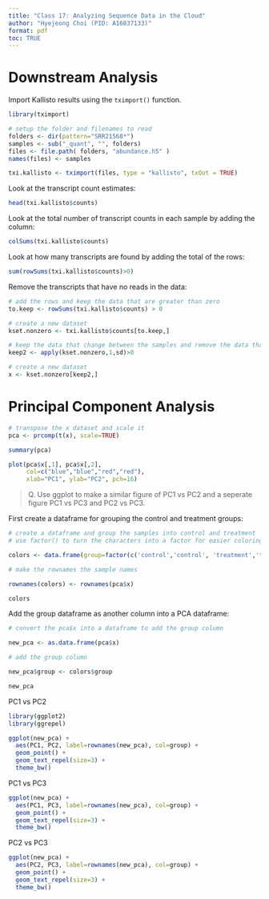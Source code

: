 ```yaml
---
title: "Class 17: Analyzing Sequence Data in the Cloud"
author: "Hyejeong Choi (PID: A16837133)"
format: pdf
toc: TRUE
---
```


# Downstream Analysis

Import Kallisto results using the `tximport()` function.

```r
library(tximport)

# setup the folder and filenames to read
folders <- dir(pattern="SRR21568*")
samples <- sub("_quant", "", folders)
files <- file.path( folders, "abundance.h5" )
names(files) <- samples

txi.kallisto <- tximport(files, type = "kallisto", txOut = TRUE)
```
Look at the transcript count estimates:

```r
head(txi.kallisto$counts)
```

Look at the total number of transcript counts in each sample by adding the column:

```r
colSums(txi.kallisto$counts)
```

Look at how many transcripts are found by adding the total of the rows:

```r
sum(rowSums(txi.kallisto$counts)>0)
```

Remove the transcripts that have no reads in the data:

```r
# add the rows and keep the data that are greater than zero
to.keep <- rowSums(txi.kallisto$counts) > 0

# create a new dataset
kset.nonzero <- txi.kallisto$counts[to.keep,]
```

```r
# keep the data that change between the samples and remove the data that do not
keep2 <- apply(kset.nonzero,1,sd)>0

# create a new dataset
x <- kset.nonzero[keep2,]
```

# Principal Component Analysis

```r
# transpose the x dataset and scale it
pca <- prcomp(t(x), scale=TRUE)
```

```r
summary(pca)
```

```r
plot(pca$x[,1], pca$x[,2],
     col=c("blue","blue","red","red"),
     xlab="PC1", ylab="PC2", pch=16)
```

> Q. Use ggplot to make a similar figure of PC1 vs PC2 and a seperate figure PC1 vs PC3 and PC2 vs PC3.

First create a dataframe for grouping the control and treatment groups:

```r
# create a dataframe and group the samples into control and treatment
# use factor() to turn the characters into a factor for easier coloring using discrete values

colors <- data.frame(group=factor(c('control','control', 'treatment','treatment')))

# make the rownames the sample names

rownames(colors) <- rownames(pca$x)

colors
```

Add the group dataframe as another column into a PCA dataframe:

```r
# convert the pca$x into a dataframe to add the group column

new_pca <- as.data.frame(pca$x)

# add the group column

new_pca$group <- colors$group

new_pca

```

PC1 vs PC2

```r
library(ggplot2)
library(ggrepel)

ggplot(new_pca) +
  aes(PC1, PC2, label=rownames(new_pca), col=group) +
  geom_point() +
  geom_text_repel(size=3) +
  theme_bw()
```

PC1 vs PC3

```r
ggplot(new_pca) +
  aes(PC1, PC3, label=rownames(new_pca), col=group) +
  geom_point() +
  geom_text_repel(size=3) +
  theme_bw()
```

PC2 vs PC3

```r
ggplot(new_pca) +
  aes(PC2, PC3, label=rownames(new_pca), col=group) +
  geom_point() +
  geom_text_repel(size=3) +
  theme_bw()
```





